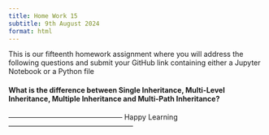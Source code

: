 ```yaml
---
title: Home Work 15
subtitle: 9th August 2024
format: html
---
```


This is our fifteenth homework assignment where you will address the following questions and submit your GitHub link containing either a Jupyter Notebook or a Python file

#### What is the difference between Single Inheritance, Multi-Level Inheritance, Multiple Inheritance and Multi-Path Inheritance?

------------------------------------------------ Happy Learning -----------------------------------------------------

```{=html}
<script src="https://giscus.app/client.js"
        data-repo="ArunKoundinya/AIBasicswithAK"
        data-repo-id="R_kgDOLXPVRw"
        data-category="General"
        data-category-id="DIC_kwDOLXPVR84CdeVx"
        data-mapping="pathname"
        data-strict="0"
        data-reactions-enabled="1"
        data-emit-metadata="0"
        data-input-position="bottom"
        data-theme="purple_dark"
        data-lang="en"
        crossorigin="anonymous"
        async>
</script>
```